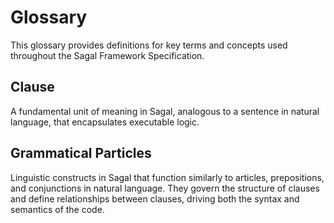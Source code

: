 # Glossary

This glossary provides definitions for key terms and concepts used throughout the Sagal Framework Specification.

<div className="glossary">

## Clause
A fundamental unit of meaning in Sagal, analogous to a sentence in natural language, that encapsulates executable logic.

## Grammatical Particles
Linguistic constructs in Sagal that function similarly to articles, prepositions, and conjunctions in natural language.
They govern the structure of clauses and define relationships between clauses, driving both the syntax and semantics of the code.

</div>